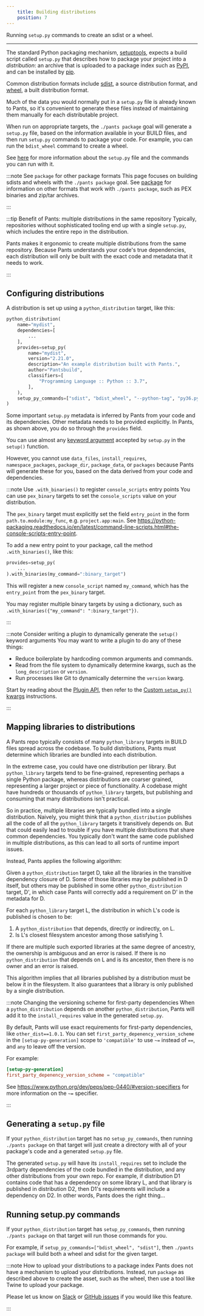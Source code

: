 ```yaml
---
    title: Building distributions
    position: 7
---
```


Running `setup.py` commands to create an sdist or a wheel.

---

The standard Python packaging mechanism, [setuptools](https://setuptools.readthedocs.io/), expects a build script called `setup.py` that describes how to package your project into a _distribution_: an archive that is uploaded to a package index such as [PyPI](https://pypi.org/), and can be installed by [pip](https://packaging.python.org/key_projects/#pip). 

Common distribution formats include [sdist](https://packaging.python.org/glossary/#term-source-distribution-or-sdist), a source distribution format, and [wheel](https://packaging.python.org/glossary/#wheel), a built distribution format.

Much of the data you would normally put in a `setup.py` file is already known to Pants, so it's convenient to generate these files instead of maintaining them manually for each distributable project.

When run on appropriate targets, the `./pants package` goal will generate a `setup.py` file, based on the information available in your BUILD files, and then run `setup.py` commands to package your code. For example, you can run the `bdist_wheel` command to create a wheel. 

See [here](https://packaging.python.org/tutorials/packaging-projects/) for more information about the `setup.py` file and the commands you can run with it.

:::note See `package` for other package formats
This page focuses on building sdists and wheels with the `./pants package` goal. See [package](doc:python-package-goal) for information on other formats that work with `./pants package`, such as PEX binaries and zip/tar archives.

:::



:::tip Benefit of Pants: multiple distributions in the same repository
Typically, repositories without sophisticated tooling end up with a single `setup.py`, which includes the entire repo in the distribution.

Pants makes it ergonomic to create multiple distributions from the same repository. Because Pants understands your code's true dependencies, each distribution will only be built with the exact code and metadata that it needs to work.

:::


## Configuring distributions
A distribution is set up using a `python_distribution` target, like this:
```python title="BUILD"
python_distribution(
    name="mydist",
    dependencies=[
        ...
    ],
    provides=setup_py(
        name="mydist",
        version="2.21.0",
        description="An example distribution built with Pants.",
        author="Pantsbuild",
        classifiers=[
            "Programming Language :: Python :: 3.7",
        ],
    ),
    setup_py_commands=["sdist", "bdist_wheel", "--python-tag", "py36.py37"]
)
```

Some important `setup.py` metadata is inferred by Pants from your code and its dependencies. Other metadata needs to be provided explicitly.  In Pants, as shown above, you do so through the `provides` field. 

You can use almost any [keyword argument](https://packaging.python.org/guides/distributing-packages-using-setuptools/#setup-args) accepted by `setup.py` in the `setup()` function. 

However, you cannot use `data_files`, `install_requires`, `namespace_packages`, `package_dir`, `package_data`, or `packages` because Pants will generate these for you, based on the data derived from your code and dependencies.

:::note Use `.with_binaries()` to register `console_scripts` entry points
You can use `pex_binary` targets to set the `console_scripts` value on your distribution.

The `pex_binary` target must explicitly set the field `entry_point` in the form `path.to.module:my_func`, e.g. `project.app:main`. See https://python-packaging.readthedocs.io/en/latest/command-line-scripts.html#the-console-scripts-entry-point.

To add a new entry point to your package, call the method `.with_binaries()`, like this:

```python
provides=setup_py(
    ...
).with_binaries(my_command=":binary_target")
``` 

This will register a new `console_script` named `my_command`, which has the `entry_point` from the `pex_binary` target.

You may register multiple binary targets by using a dictionary, such as `.with_binaries({"my_command": ":binary_target"})`.

:::



:::note Consider writing a plugin to dynamically generate the `setup()` keyword arguments
You may want to write a plugin to do any of these things:

* Reduce boilerplate by hardcoding common arguments and commands.
* Read from the file system to dynamically determine kwargs, such as the `long_description` or `version`.
* Run processes like Git to dynamically determine the `version` kwarg.

Start by reading about the [Plugin API](doc:plugins-overview), then refer to the [Custom `setup_py()` kwargs](doc:plugins-setup-py) instructions.

:::


## Mapping libraries to distributions
A Pants repo typically consists of many `python_library` targets in BUILD files spread across the codebase.  To build distributions, Pants must determine which libraries are bundled into each distribution.  

In the extreme case, you could have one distribution per library. But `python_library` targets tend to be fine-grained, representing perhaps a single Python package, whereas distributions are coarser grained, representing a larger project or piece of functionality. A codebase might have hundreds or thousands of `python_library` targets, but publishing and consuming that many distributions isn't practical.

So in practice, multiple libraries are typically bundled into a single distribution. Naively, you might think that a `python_distribution` publishes all the code of all the `python_library` targets it transitively depends on. But that could easily lead to trouble if you have multiple distributions that share common dependencies. You typically don't want the same code published in multiple distributions, as this can lead to all sorts of runtime import issues. 

Instead, Pants applies the following algorithm:

Given a `python_distribution` target D, take all the libraries in the transitive dependency closure of D. Some of those libraries may be published in D itself, but others may be published in some other `python_distribution` target, D', in which case Pants will correctly add a requirement on D' in the metadata for D.
 
For each `python_library` target L, the distribution in which L's code is published is chosen to be:

1. A `python_distribution` that depends, directly or indirectly, on L.
2. Is L's closest filesystem ancestor among those satisfying 1.

If there are multiple such exported libraries at the same degree of ancestry, the ownership
is ambiguous and an error is raised. If there is no `python_distribution` that depends on L
and is its ancestor, then there is no owner and an error is raised.

This algorithm implies that all libraries published by a distribution must be below it in the filesystem. It also guarantees that a library is only published by a single distribution.

:::note Changing the versioning scheme for first-party dependencies
When a `python_distribution` depends on another `python_distribution`, Pants will add it to the `install_requires` value in the generated `setup.py`. 

By default, Pants will use exact requirements for first-party dependencies, like `other_dist==1.0.1`. You can set `first_party_depenency_version_scheme` in the `[setup-py-generation]` scope to `'compatible'` to use `~=` instead of `==`, and `any` to leave off the version.

For example:

```toml
[setup-py-generation]
first_party_depenency_version_scheme = "compatible"
```

See https://www.python.org/dev/peps/pep-0440/#version-specifiers for more information on the `~=` specifier.

:::


## Generating a `setup.py` file
If your `python_distribution` target has no `setup_py_commands`, then running `./pants package` on that target will just create a directory with all of your package's code and a generated `setup.py` file. 

The generated `setup.py` will have its `install_requires` set to include the 3rdparty dependencies of the code bundled in the distribution, and any other distributions from your own repo. For example, if distribution D1 contains code that has a dependency on some library L, and that library is published in distribution D2, then D1's requirements will include a dependency on D2.  In other words, Pants does the right thing...

## Running setup.py commands
If your `python_distribution` target has `setup_py_commands`, then running `./pants package` on that target will run those commands for you. 

For example, if `setup_py_commands=["bdist_wheel", "sdist"]`, then `./pants package` will build both a wheel and sdist for the given target.

:::note How to upload your distributions to a package index
Pants does not have a mechanism to upload your distributions. Instead, run `package` as described above to create the asset, such as the wheel, then use a tool like Twine to upload your package.

Please let us know on [Slack](doc:community) or [GitHub issues](https://github.com/pantsbuild/pants/issues/new) if you would like this feature.

:::